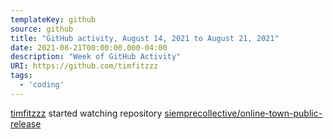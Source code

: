 ---
templateKey: github
source: github
title: "GitHub activity, August 14, 2021 to August 21, 2021"
date: 2021-08-21T00:00:00.000-04:00
description: "Week of GitHub Activity"
URI: https://github.com/timfitzzz
tags: 
  - 'coding'
---

[timfitzzz](https://github.com/timfitzzz) started watching repository [siemprecollective/online-town-public-release](https://github.com/siemprecollective/online-town-public-release)  

